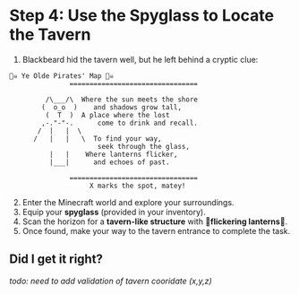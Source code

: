 
# Step 4: Use the Spyglass to Locate the Tavern
1. Blackbeard hid the tavern well, but he left behind a cryptic clue:

```
🏴‍☠️ Ye Olde Pirates' Map 🏴‍☠️
               ================================
                    
         /\___/\  Where the sun meets the shore
        (  o_o  )    and shadows grow tall,
         (  T  )  A place where the lost
        ,-."-"-.      come to drink and recall.
       /  |   |  \
      /   |   |   \  To find your way, 
                      seek through the glass,
          |   |    Where lanterns flicker,
          |___|      and echoes of past.
          
               ================================
                    X marks the spot, matey!
```

2. Enter the Minecraft world and explore your surroundings.
3. Equip your **spyglass** (provided in your inventory).
4. Scan the horizon for a **tavern-like structure** with <FlickeringLantern />🏮**flickering lanterns**🏮<FlickeringLantern />.
5. Once found, make your way to the tavern entrance to complete the task.


## Did I get it right?
_todo: need to add validation of tavern cooridate (x,y,z)_